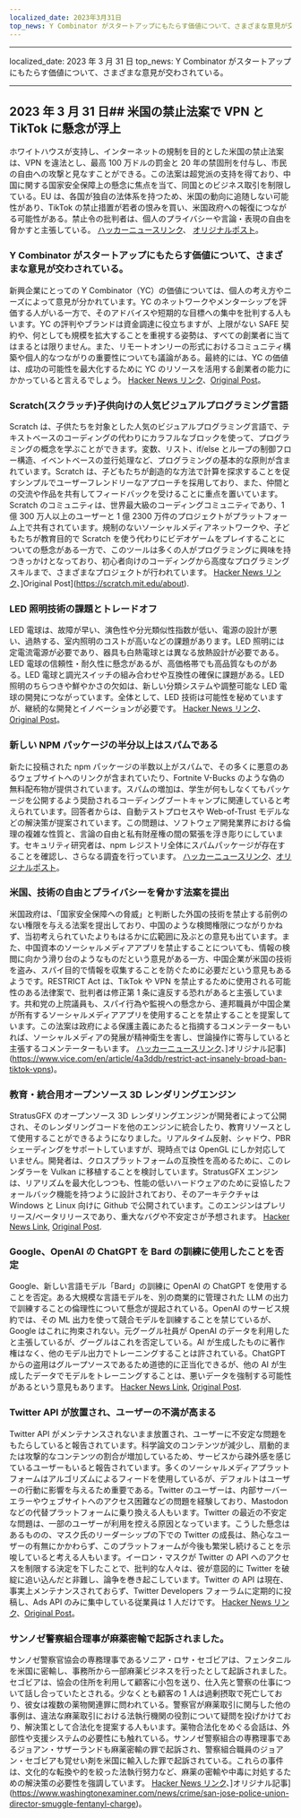 ```yaml
---
localized_date: 2023年3月31日
top_news: Y Combinator がスタートアップにもたらす価値について、さまざまな意見が交わされている。
---
```


---

localized_date: 2023 年 3 月 31 日
top_news: Y Combinator がスタートアップにもたらす価値について、さまざまな意見が交わされている。

---



<CallToAction />

<Steps>

## 2023 年 3 月 31 日## 米国の禁止法案で VPN と TikTok に懸念が浮上

ホワイトハウスが支持し、インターネットの規制を目的とした米国の禁止法案は、VPN を違法とし、最高 100 万ドルの罰金と 20 年の禁固刑を付与し、市民の自由への攻撃と見なすことができる。この法案は超党派の支持を得ており、中国に関する国家安全保障上の懸念に焦点を当て、同国とのビジネス取引を制限している。EU は、各国が独自の法体系を持つため、米国の動向に追随しない可能性があり、TikTok の禁止措置が若者の恨みを買い、米国政府への報復につながる可能性がある。禁止令の批判者は、個人のプライバシーや言論・表現の自由を脅かすと主張している。
[ハッカーニュースリンク](http://news.ycombinator.com/item?id=35366955)、 [オリジナルポスト](https://www.youtube.com/watch?v=FWQGA_n5Z4M)。

### Y Combinator がスタートアップにもたらす価値について、さまざまな意見が交わされている。

新興企業にとっての Y Combinator（YC）の価値については、個人の考え方やニーズによって意見が分かれています。YC のネットワークやメンターシップを評価する人がいる一方で、そのアドバイスや短期的な目標への集中を批判する人もいます。YC の評判やブランドは資金調達に役立ちますが、上限がない SAFE 契約や、何としても規模を拡大することを重視する姿勢は、すべての創業者に当てはまるとは限りません。また、リモートオンリーの形式におけるコミュニティ構築や個人的なつながりの重要性についても議論がある。最終的には、YC の価値は、成功の可能性を最大化するために YC のリソースを活用する創業者の能力にかかっていると言えるでしょう。
[Hacker News リンク](http://news.ycombinator.com/item?id=35373019)、[Original Post](https://acecreamu.substack.com/p/is-y-combinator-worth-the-money)。

### Scratch(スクラッチ)子供向けの人気ビジュアルプログラミング言語

Scratch は、子供たちを対象とした人気のビジュアルプログラミング言語で、テキストベースのコーディングの代わりにカラフルなブロックを使って、プログラミングの概念を学ぶことができます。変数、リスト、if/else とループの制御フロー構造、イベントベースの並行処理など、プログラミングの基本的な原則が含まれています。Scratch は、子どもたちが創造的な方法で計算を探求することを促すシンプルでユーザーフレンドリーなアプローチを採用しており、また、仲間との交流や作品を共有してフィードバックを受けることに重点を置いています。Scratch のコミュニティは、世界最大級のコーディングコミュニティであり、1 億 300 万人以上のユーザーと 1 億 2300 万件のプロジェクトがプラットフォーム上で共有されています。規制のないソーシャルメディアネットワークや、子どもたちが教育目的で Scratch を使う代わりにビデオゲームをプレイすることについての懸念がある一方で、このツールは多くの人がプログラミングに興味を持つきっかけとなっており、初心者向けのコーディングから高度なプログラミングスキルまで、さまざまなプロジェクトが行われています。
[Hacker News リンク](http://news.ycombinator.com/item?id=35373052)、]Original Post](https://scratch.mit.edu/about).

### LED 照明技術の課題とトレードオフ

LED 電球は、故障が早い、演色性や分光類似性指数が低い、電源の設計が悪い、過熱する、室内照明のコストが高いなどの課題があります。LED 照明には定電流電源が必要であり、器具も白熱電球とは異なる放熱設計が必要である。LED 電球の信頼性・耐久性に懸念があるが、高価格帯でも高品質なものがある。LED 電球と調光スイッチの組み合わせや互換性の確保に課題がある。LED 照明のちらつきや鮮やかさの欠如は、新しい分類システムや調整可能な LED 電球の開発につながっています。全体として、LED 技術は可能性を秘めていますが、継続的な開発とイノベーションが必要です。
[Hacker News リンク](http://news.ycombinator.com/item?id=35371750)、[Original Post](https://nymag.com/strategist/article/led-light-bulbs-investigation.html)。

### 新しい NPM パッケージの半分以上はスパムである

新たに投稿された npm パッケージの半数以上がスパムで、その多くに悪意のあるウェブサイトへのリンクが含まれていたり、Fortnite V-Bucks のような偽の無料配布物が提供されています。スパムの増加は、学生が何もしなくてもパッケージを公開するよう奨励されるコーディングブートキャンプに関連していると考えられています。回答者からは、自動テストプロセスや Web-of-Trust モデルなどの解決策が提案されています。この問題は、ソフトウェア開発業界における倫理の複雑な性質と、言論の自由と私有財産権の間の緊張を浮き彫りにしています。セキュリティ研究者は、npm レジストリ全体にスパムパッケージが存在することを確認し、さらなる調査を行っています。
[ハッカーニュースリンク](http://news.ycombinator.com/item?id=35370728)、[オリジナルポスト](https://blog.sandworm.dev/one-in-two-new-npm-packages-is-seo-spam-right-now)。

### 米国、技術の自由とプライバシーを脅かす法案を提出

米国政府は、「国家安全保障への脅威」と判断した外国の技術を禁止する前例のない権限を与える法案を提出しており、中国のような検閲権限につながりかねず、当初考えられていたよりもはるかに広範囲に及ぶとの意見も出ています。また、中国資本のソーシャルメディアアプリを禁止することについても、情報の検閲に向かう滑り台のようなものだという意見がある一方、中国企業が米国の技術を盗み、スパイ目的で情報を収集することを防ぐために必要だという意見もあるようです。RESTRICT Act は、TikTok や VPN を禁止するために使用される可能性のある法律案で、批判者は修正第 1 条に違反する恐れがあると主張しています。共和党の上院議員も、スパイ行為や監視への懸念から、連邦職員が中国企業が所有するソーシャルメディアアプリを使用することを禁止することを提案しています。この法案は政府による保護主義にあたると指摘するコメンテーターもいれば、ソーシャルメディアの発展が精神衛生を害し、世論操作に寄与していると主張するコメンテーターもいます。
[ハッカーニュースリンク](http://news.ycombinator.com/item?id=35369075)、]オリジナル記事](https://www.vice.com/en/article/4a3ddb/restrict-act-insanely-broad-ban-tiktok-vpns)。

### 教育・統合用オープンソース 3D レンダリングエンジン

StratusGFX のオープンソース 3D レンダリングエンジンが開発者によって公開され、そのレンダリングコードを他のエンジンに統合したり、教育リソースとして使用することができるようになりました。リアルタイム反射、シャドウ、PBR シェーディングをサポートしていますが、現時点では OpenGL にしか対応していません。開発者は、クロスプラットフォームの互換性を高めるために、このレンダラーを Vulkan に移植することを検討しています。StratusGFX エンジンは、リアリズムを最大化しつつも、性能の低いハードウェアのために妥協したフォールバック機能を持つように設計されており、そのアーキテクチャは Windows と Linux 向けに Github で公開されています。このエンジンはプレリリース/ベータリリースであり、重大なバグや不安定さが予想されます。
[Hacker News Link](http://news.ycombinator.com/item?id=35370284), [Original Post](https://github.com/KTStephano/StratusGFX).

### Google、OpenAI の ChatGPT を Bard の訓練に使用したことを否定

Google、新しい言語モデル「Bard」の訓練に OpenAI の ChatGPT を使用することを否定。ある大規模な言語モデルを、別の商業的に管理された LLM の出力で訓練することの倫理性について懸念が提起されている。OpenAI のサービス規約では、その ML 出力を使って競合モデルを訓練することを禁じているが、Google はこれに拘束されない。元グーグル社員が OpenAI のデータを利用したと主張しているが、グーグルはこれを否定している。AI が生成したものに著作権はなく、他のモデル出力でトレーニングすることは許されている。ChatGPT からの盗用はグループソースであるため道徳的に正当化できるが、他の AI が生成したデータでモデルをトレーニングすることは、悪いデータを強制する可能性があるという意見もあります。
[Hacker News Link](http://news.ycombinator.com/item?id=35370915), [Original Post](https://twitter.com/steventey/status/1641267979399704576).

### Twitter API が放置され、ユーザーの不満が高まる

Twitter API がメンテナンスされないまま放置され、ユーザーに不安定な問題をもたらしていると報告されています。科学論文のコンテンツが減少し、扇動的または攻撃的なコンテンツの割合が増加しているため、サービスから疎外感を感じているユーザーもいると報告されています。多くのソーシャルメディアプラットフォームはアルゴリズムによるフィードを使用しているが、デフォルトはユーザーの行動に影響を与えるため重要である。Twitter のユーザーは、内部サーバーエラーやウェブサイトへのアクセス困難などの問題を経験しており、Mastodon などの代替プラットフォームに乗り換える人もいます。Twitter の最近の不安定な問題は、一部のユーザーが利用を控える原因となっています。こうした懸念はあるものの、マスク氏のリーダーシップの下での Twitter の成長は、熱心なユーザーの有無にかかわらず、このプラットフォームが今後も繁栄し続けることを示唆していると考える人もいます。イーロン・マスクが Twitter の API へのアクセスを制限する決定を下したことで、批判的な人々は、彼が意図的に Twitter を破綻に追い込んだと非難し、論争を巻き起こしています。Twitter の API は現在、事実上メンテナンスされておらず、Twitter Developers フォーラムに定期的に投稿し、Ads API のみに集中している従業員は 1 人だけです。
[Hacker News リンク](http://news.ycombinator.com/item?id=35370152)、[Original Post](https://snarfed.org/the-twitter-api-is-now-effectively-unmaintained)。

### サンノゼ警察組合理事が麻薬密輸で起訴されました。

サンノゼ警察官協会の専務理事であるソニア・ロサ・セゴビアは、フェンタニルを米国に密輸し、事務所から一部麻薬ビジネスを行ったとして起訴されました。セゴビアは、協会の住所を利用して顧客に小包を送り、仕入先と警察の仕事について話し合っていたとされる。少なくとも顧客の 1 人は過剰摂取で死亡しており、彼女は複数の薬物関連罪に問われている。警察官が麻薬取引に関与した他の事例は、違法な麻薬取引における法執行機関の役割について疑問を投げかけており、解決策として合法化を提案する人もいます。薬物合法化をめぐる会話は、外部性や支援システムの必要性にも触れている。サンノゼ警察組合の専務理事であるジョアン・サザーランドも麻薬密輸の罪で起訴され、警察組合職員のジョアン・セゴビアも覚せい剤を米国に輸入した罪で起訴されている。これらの事件は、文化的な転換や的を絞った法執行努力など、麻薬の密輸や中毒に対処するための解決策の必要性を強調しています。
[Hacker News リンク](http://news.ycombinator.com/item?id=35376488)、]オリジナル記事](https://www.washingtonexaminer.com/news/crime/san-jose-police-union-director-smuggle-fentanyl-charge)。

</Steps>
